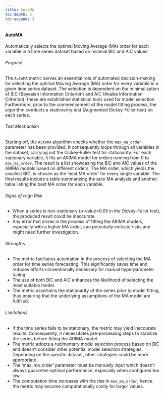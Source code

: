 ```yaml
---
title: AutoMA
toc-depth: 3
toc-expand: 3
---
```







 
#### AutoMA

Automatically selects the optimal Moving Average (MA) order for each variable in a time series dataset based on
minimal BIC and AIC values.

###### Purpose

The `AutoMA` metric serves an essential role of automated decision-making for selecting the optimal Moving Average
(MA) order for every variable in a given time series dataset. The selection is dependent on the minimalization of
BIC (Bayesian Information Criterion) and AIC (Akaike Information Criterion); these are established statistical
tools used for model selection. Furthermore, prior to the commencement of the model fitting process, the algorithm
conducts a stationarity test (Augmented Dickey-Fuller test) on each series.

###### Test Mechanism

Starting off, the `AutoMA` algorithm checks whether the `max_ma_order` parameter has been provided. It consequently
loops through all variables in the dataset, carrying out the Dickey-Fuller test for stationarity. For each
stationary variable, it fits an ARIMA model for orders running from 0 to `max_ma_order`. The result is a list
showcasing the BIC and AIC values of the ARIMA models based on different orders. The MA order, which yields the
smallest BIC, is chosen as the 'best MA order' for every single variable. The final results include a table
summarizing the auto MA analysis and another table listing the best MA order for each variable.

###### Signs of High Risk

- When a series is non-stationary (p-value>0.05 in the Dickey-Fuller test), the produced result could be inaccurate.
- Any error that arises in the process of fitting the ARIMA models, especially with a higher MA order, can
potentially indicate risks and might need further investigation.

###### Strengths

- The metric facilitates automation in the process of selecting the MA order for time series forecasting. This
significantly saves time and reduces efforts conventionally necessary for manual hyperparameter tuning.
- The use of both BIC and AIC enhances the likelihood of selecting the most suitable model.
- The metric ascertains the stationarity of the series prior to model fitting, thus ensuring that the underlying
assumptions of the MA model are fulfilled.

###### Limitations

- If the time series fails to be stationary, the metric may yield inaccurate results. Consequently, it necessitates
pre-processing steps to stabilize the series before fitting the ARIMA model.
- The metric adopts a rudimentary model selection process based on BIC and doesn't consider other potential model
selection strategies. Depending on the specific dataset, other strategies could be more appropriate.
- The 'max_ma_order' parameter must be manually input which doesn't always guarantee optimal performance,
especially when configured too low.
- The computation time increases with the rise in `max_ma_order`, hence, the metric may become computationally
costly for larger values.




 